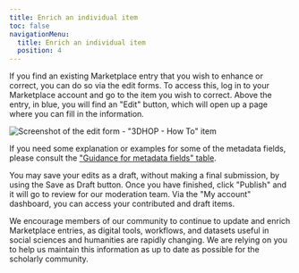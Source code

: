 ```yaml
---
title: Enrich an individual item
toc: false
navigationMenu:
  title: Enrich an individual item
  position: 4
---
```


If you find an existing Marketplace entry that you wish to enhance or correct, you can do so via the
edit forms. To access this, log in to your Marketplace account and go to the item you wish to
correct. Above the entry, in blue, you will find an "Edit" button, which will open up a page where
you can fill in the information.

![Screenshot of the edit form - "3DHOP - How To" item](/assets/images/edit_training.png)

If you need some explanation or examples for some of the metadata fields, please consult the
["Guidance for metadata fields" table](/contribute/metadata-guidelines#guidance-for-metadata-fields).

You may save your edits as a draft, without making a final submission, by using the Save as Draft
button. Once you have finished, click "Publish" and it will go to review for our moderation team.
Via the "My account" dashboard, you can access your contributed and draft items.

We encourage members of our community to continue to update and enrich Marketplace entries, as
digital tools, workflows, and datasets useful in social sciences and humanities are rapidly
changing. We are relying on you to help us maintain this information as up to date as possible for
the scholarly community.
